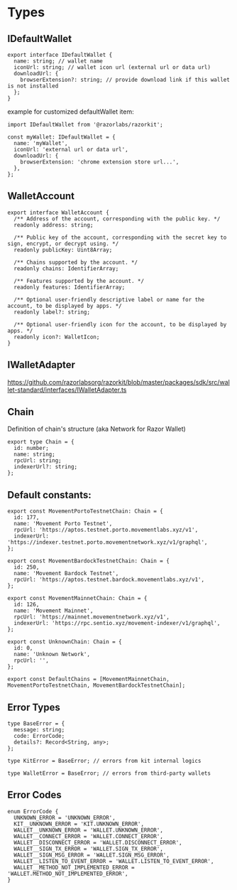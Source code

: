 # Types

## IDefaultWallet

```tsx
export interface IDefaultWallet {
  name: string; // wallet name
  iconUrl: string; // wallet icon url (external url or data url)
  downloadUrl: {
    browserExtension?: string; // provide download link if this wallet is not installed
  };
}
```

example for customized defaultWallet item:

```tsx
import IDefaultWallet from '@razorlabs/razorkit';

const myWallet: IDefaultWallet = {
  name: 'myWallet',
  iconUrl: 'external url or data url',
  downloadUrl: {
    browserExtension: 'chrome extension store url...',
  },
};
```

## WalletAccount

```tsx
export interface WalletAccount {
  /** Address of the account, corresponding with the public key. */
  readonly address: string;

  /** Public key of the account, corresponding with the secret key to sign, encrypt, or decrypt using. */
  readonly publicKey: Uint8Array;

  /** Chains supported by the account. */
  readonly chains: IdentifierArray;

  /** Features supported by the account. */
  readonly features: IdentifierArray;

  /** Optional user-friendly descriptive label or name for the account, to be displayed by apps. */
  readonly label?: string;

  /** Optional user-friendly icon for the account, to be displayed by apps. */
  readonly icon?: WalletIcon;
}
```


## IWalletAdapter
https://github.com/razorlabsorg/razorkit/blob/master/packages/sdk/src/wallet-standard/interfaces/IWalletAdapter.ts

## Chain

Definition of chain's structure (aka Network for Razor Wallet)

```tsx
export type Chain = {
  id: number;
  name: string;
  rpcUrl: string;
  indexerUrl?: string;
};
```

## Default constants:

```tsx
export const MovementPortoTestnetChain: Chain = {
  id: 177,
  name: 'Movement Porto Testnet',
  rpcUrl: 'https://aptos.testnet.porto.movementlabs.xyz/v1',
  indexerUrl: 'https://indexer.testnet.porto.movementnetwork.xyz/v1/graphql',
};

export const MovementBardockTestnetChain: Chain = {
  id: 250,
  name: 'Movement Bardock Testnet',
  rpcUrl: 'https://aptos.testnet.bardock.movementlabs.xyz/v1',
};

export const MovementMainnetChain: Chain = {
  id: 126,
  name: 'Movement Mainnet',
  rpcUrl: 'https://mainnet.movementnetwork.xyz/v1',
  indexerUrl: 'https://rpc.sentio.xyz/movement-indexer/v1/graphql',
};

export const UnknownChain: Chain = {
  id: 0,
  name: 'Unknown Network',
  rpcUrl: '',
};

export const DefaultChains = [MovementMainnetChain, MovementPortoTestnetChain, MovementBardockTestnetChain];
```

## Error Types

```tsx
type BaseError = {
  message: string;
  code: ErrorCode;
  details?: Record<String, any>;
};

type KitError = BaseError; // errors from kit internal logics

type WalletError = BaseError; // errors from third-party wallets
```

## Error Codes

```tsx
enum ErrorCode {
  UNKNOWN_ERROR = 'UNKNOWN_ERROR',
  KIT__UNKNOWN_ERROR = 'KIT.UNKNOWN_ERROR',
  WALLET__UNKNOWN_ERROR = 'WALLET.UNKNOWN_ERROR',
  WALLET__CONNECT_ERROR = 'WALLET.CONNECT_ERROR',
  WALLET__DISCONNECT_ERROR = 'WALLET.DISCONNECT_ERROR',
  WALLET__SIGN_TX_ERROR = 'WALLET.SIGN_TX_ERROR',
  WALLET__SIGN_MSG_ERROR = 'WALLET.SIGN_MSG_ERROR',
  WALLET__LISTEN_TO_EVENT_ERROR = 'WALLET.LISTEN_TO_EVENT_ERROR',
  WALLET__METHOD_NOT_IMPLEMENTED_ERROR = 'WALLET.METHOD_NOT_IMPLEMENTED_ERROR',
}
```